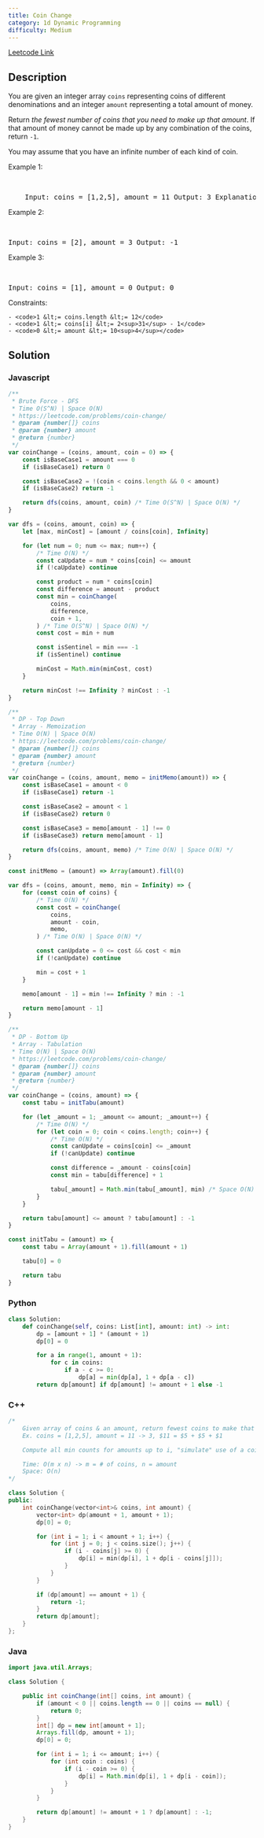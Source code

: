 ```yaml
---
title: Coin Change
category: 1d Dynamic Programming
difficulty: Medium
---
```


<Callout>

[Leetcode Link](https://leetcode.com/problems/coin-change)

</Callout>

## Description

You are given an integer array <code>coins</code> representing coins of different denominations and an integer <code>amount</code> representing a total amount of money.

Return _the fewest number of coins that you need to make up that amount_. If that amount of money cannot be made up by any combination of the coins, return <code>-1</code>.

You may assume that you have an infinite number of each kind of coin.

Example 1:

<br />

<pre className="overflow-x-auto">
	Input: coins = [1,2,5], amount = 11 Output: 3 Explanation: 11 = 5 + 5 + 1
</pre>

Example 2:

<br />

<pre className="overflow-x-auto">Input: coins = [2], amount = 3 Output: -1</pre>

Example 3:

<br />

<pre className="overflow-x-auto">Input: coins = [1], amount = 0 Output: 0</pre>

Constraints:

    - <code>1 &lt;= coins.length &lt;= 12</code>
    - <code>1 &lt;= coins[i] &lt;= 2<sup>31</sup> - 1</code>
    - <code>0 &lt;= amount &lt;= 10<sup>4</sup></code>

## Solution

### Javascript

```javascript
/**
 * Brute Force - DFS
 * Time O(S^N) | Space O(N)
 * https://leetcode.com/problems/coin-change/
 * @param {number[]} coins
 * @param {number} amount
 * @return {number}
 */
var coinChange = (coins, amount, coin = 0) => {
	const isBaseCase1 = amount === 0
	if (isBaseCase1) return 0

	const isBaseCase2 = !(coin < coins.length && 0 < amount)
	if (isBaseCase2) return -1

	return dfs(coins, amount, coin) /* Time O(S^N) | Space O(N) */
}

var dfs = (coins, amount, coin) => {
	let [max, minCost] = [amount / coins[coin], Infinity]

	for (let num = 0; num <= max; num++) {
		/* Time O(N) */
		const caUpdate = num * coins[coin] <= amount
		if (!caUpdate) continue

		const product = num * coins[coin]
		const difference = amount - product
		const min = coinChange(
			coins,
			difference,
			coin + 1,
		) /* Time O(S^N) | Space O(N) */
		const cost = min + num

		const isSentinel = min === -1
		if (isSentinel) continue

		minCost = Math.min(minCost, cost)
	}

	return minCost !== Infinity ? minCost : -1
}

/**
 * DP - Top Down
 * Array - Memoization
 * Time O(N) | Space O(N)
 * https://leetcode.com/problems/coin-change/
 * @param {number[]} coins
 * @param {number} amount
 * @return {number}
 */
var coinChange = (coins, amount, memo = initMemo(amount)) => {
	const isBaseCase1 = amount < 0
	if (isBaseCase1) return -1

	const isBaseCase2 = amount < 1
	if (isBaseCase2) return 0

	const isBaseCase3 = memo[amount - 1] !== 0
	if (isBaseCase3) return memo[amount - 1]

	return dfs(coins, amount, memo) /* Time O(N) | Space O(N) */
}

const initMemo = (amount) => Array(amount).fill(0)

var dfs = (coins, amount, memo, min = Infinity) => {
	for (const coin of coins) {
		/* Time O(N) */
		const cost = coinChange(
			coins,
			amount - coin,
			memo,
		) /* Time O(N) | Space O(N) */

		const canUpdate = 0 <= cost && cost < min
		if (!canUpdate) continue

		min = cost + 1
	}

	memo[amount - 1] = min !== Infinity ? min : -1

	return memo[amount - 1]
}

/**
 * DP - Bottom Up
 * Array - Tabulation
 * Time O(N) | Space O(N)
 * https://leetcode.com/problems/coin-change/
 * @param {number[]} coins
 * @param {number} amount
 * @return {number}
 */
var coinChange = (coins, amount) => {
	const tabu = initTabu(amount)

	for (let _amount = 1; _amount <= amount; _amount++) {
		/* Time O(N) */
		for (let coin = 0; coin < coins.length; coin++) {
			/* Time O(N) */
			const canUpdate = coins[coin] <= _amount
			if (!canUpdate) continue

			const difference = _amount - coins[coin]
			const min = tabu[difference] + 1

			tabu[_amount] = Math.min(tabu[_amount], min) /* Space O(N) */
		}
	}

	return tabu[amount] <= amount ? tabu[amount] : -1
}

const initTabu = (amount) => {
	const tabu = Array(amount + 1).fill(amount + 1)

	tabu[0] = 0

	return tabu
}
```

### Python

```python
class Solution:
    def coinChange(self, coins: List[int], amount: int) -> int:
        dp = [amount + 1] * (amount + 1)
        dp[0] = 0

        for a in range(1, amount + 1):
            for c in coins:
                if a - c >= 0:
                    dp[a] = min(dp[a], 1 + dp[a - c])
        return dp[amount] if dp[amount] != amount + 1 else -1

```

### C++

```cpp
/*
    Given array of coins & an amount, return fewest coins to make that amount
    Ex. coins = [1,2,5], amount = 11 -> 3, $11 = $5 + $5 + $1

    Compute all min counts for amounts up to i, "simulate" use of a coin

    Time: O(m x n) -> m = # of coins, n = amount
    Space: O(n)
*/

class Solution {
public:
    int coinChange(vector<int>& coins, int amount) {
        vector<int> dp(amount + 1, amount + 1);
        dp[0] = 0;

        for (int i = 1; i < amount + 1; i++) {
            for (int j = 0; j < coins.size(); j++) {
                if (i - coins[j] >= 0) {
                    dp[i] = min(dp[i], 1 + dp[i - coins[j]]);
                }
            }
        }

        if (dp[amount] == amount + 1) {
            return -1;
        }
        return dp[amount];
    }
};

```

### Java

```java
import java.util.Arrays;

class Solution {

    public int coinChange(int[] coins, int amount) {
        if (amount < 0 || coins.length == 0 || coins == null) {
            return 0;
        }
        int[] dp = new int[amount + 1];
        Arrays.fill(dp, amount + 1);
        dp[0] = 0;

        for (int i = 1; i <= amount; i++) {
            for (int coin : coins) {
                if (i - coin >= 0) {
                    dp[i] = Math.min(dp[i], 1 + dp[i - coin]);
                }
            }
        }

        return dp[amount] != amount + 1 ? dp[amount] : -1;
    }
}

```
